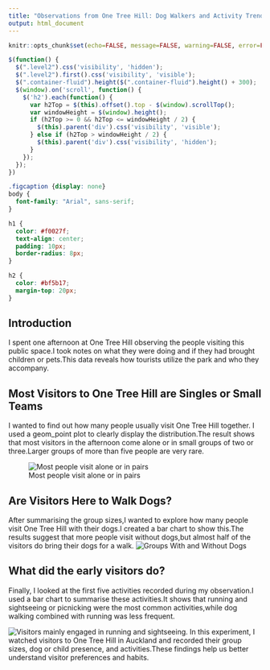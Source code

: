 ```yaml
---
title: "Observations from One Tree Hill: Dog Walkers and Activity Trends"
output: html_document
---
```


<script src="https://code.jquery.com/jquery-3.7.1.min.js" integrity="sha256-/JqT3SQfawRcv/BIHPThkBvs0OEvtFFmqPF/lYI/Cxo=" crossorigin="anonymous"></script>

```r
knitr::opts_chunk$set(echo=FALSE, message=FALSE, warning=FALSE, error=FALSE)
```

```js
$(function() {
  $(".level2").css('visibility', 'hidden');
  $(".level2").first().css('visibility', 'visible');
  $(".container-fluid").height($(".container-fluid").height() + 300);
  $(window).on('scroll', function() {
    $('h2').each(function() {
      var h2Top = $(this).offset().top - $(window).scrollTop();
      var windowHeight = $(window).height();
      if (h2Top >= 0 && h2Top <= windowHeight / 2) {
        $(this).parent('div').css('visibility', 'visible');
      } else if (h2Top > windowHeight / 2) {
        $(this).parent('div').css('visibility', 'hidden');
      }
    });
  });
})
```

```css
.figcaption {display: none}
body {
  font-family: "Arial", sans-serif;
}

h1 {
  color: #f0027f;
  text-align: center;
  padding: 10px;
  border-radius: 8px;
}

h2 {
  color: #bf5b17;
  margin-top: 20px;
}
```

## Introduction
I spent one afternoon at One Tree Hill observing the people visiting this public space.I took notes on what they were doing and if they had brought children or pets.This data reveals how tourists utilize the park and who they accompany.


## Most Visitors to One Tree Hill are Singles or Small Teams
I wanted to find out how many people usually visit One Tree Hill together.
I used a geom_point plot to clearly display the distribution.The result shows that most visitors in the afternoon come alone or in small groups of two or three.Larger groups of more than five people are very rare.

![Most people visit alone or in pairs](plot1.png)

## Are Visitors Here to Walk Dogs?
After summarising the group sizes,I wanted to explore how many people visit One Tree Hill with their dogs.I created a bar chart to show this.The results suggest that more people visit without dogs,but almost half of the visitors do bring their dogs for a walk.
![Groups With and Without Dogs](plot2.png)


## What did the early visitors do?
Finally, I looked at the first five activities recorded during my observation.I used a bar chart to summarise these activities.It shows that running and sightseeing or picnicking were the most common activities,while dog walking combined with running was less frequent.

![Visitors mainly engaged in running and sightseeing.](plot3.png)
In this experiment, I watched visitors to One Tree Hill in Auckland and recorded their group sizes, dog or child presence, and activities.These findings help us better understand visitor preferences and habits.




